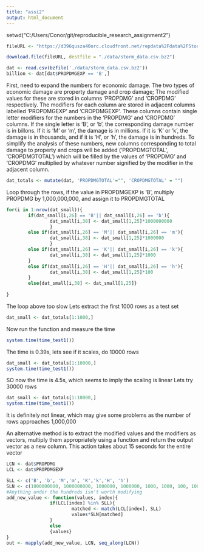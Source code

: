 ```yaml
---
title: "assi2"
output: html_document
---
```

setwd("C:/Users/Conor/git/reproducible_research_assignment2")
```r
fileURL <- "https://d396qusza40orc.cloudfront.net/repdata%2Fdata%2FStormData.csv.bz2"

download.file(fileURL, destfile = "./data/storm_data.csv.bz2")

dat <- read.csv(bzfile('./data/storm_data.csv.bz2'))
billion <- dat[dat$PROPDMGEXP == 'B',]
```

First, need to expand the numbers for economic damage. The two types of economic damage are property damage and crop damage; The modified values for these are stored in columns 'PROPDMG' and 'CROPDMG' respectively. The modifiers for each column are stored in adjacent columns labelled 'PROPDMGEXP' and 'CROPDMGEXP'. These columns contain single letter modifiers for the numbers in the 'PROPDMG' and 'CROPDMG' columns. If the single letter is 'B', or 'b', the corresponding damage number is in billons. If it is 'M' or 'm', the damage is in millions. If it is 'K' or 'k', the damage is in thousands, and if it is 'H', or 'h', the damage is in hundreds.
To simplify the analysis of these numbers, new columns corresponding to total damage to property and crops will be added ('PROPDMGTOTAL', 'CROPDMGTOTAL') which will be filled by the values of 'PROPDMG' and 'CROPDMG' multiplied by whatever number signified by the modifier in the adjacent column.

```r
dat_totals <- mutate(dat, 'PROPDMGTOTAL'="", 'CROPDMGTOTAL' = "")
```
Loop through the rows, if the value in PROPDMGEXP is 'B', multiply PROPDMG by 1,000,000,000, and assign it to PROPDMGTOTAL
```r
for(i in 1:nrow(dat_small)){
        if(dat_small[i,26] == 'B'|| dat_small[i,26] == 'b'){
                dat_small[i,38] <- dat_small[1,25]*1000000000
                }
        else if(dat_small[i,26] == 'M'|| dat_small[i,26] == 'm'){
                dat_small[i,38] <- dat_small[1,25]*1000000
                }
        else if(dat_small[i,26] == 'K'|| dat_small[i,26] == 'k'){
                dat_small[i,38] <- dat_small[1,25]*1000
        }
        else if(dat_small[i,26] == 'H'|| dat_small[i,26] == 'h'){
                dat_small[i,38] <- dat_small[1,25]*100
        }
        else{dat_small[i,38] <- dat_small[1,25]}
                
}
```
The loop above too slow
Lets extract the first 1000 rows as a test set
```r
dat_small <- dat_totals[1:1000,]
```
Now run the function and measure the time
```r
system.time(time_test1())
```
The time is 0.39s, lets see if it scales, do 10000 rows

```r
dat_small <- dat_totals[1:10000,]
system.time(time_test1())
```
SO now the time is 4.5s, which seems to imply the scaling is linear
Lets try 30000 rows
```r
dat_small <- dat_totals[1:10000,]
system.time(time_test1())
```
It is definitely not linear, which may give some problems as the number of rows approaches 1,000,000

An alternative method is to extract the modified values and the modifiers as vectors, multiply them appropriately using a function and return the output vector as a new column.
This action takes about 15 seconds for the entire vector

```r
LCN <- dat$PROPDMG
LCL <- dat$PROPDMGEXP

SLL <- c('B', 'b', 'M','m', 'K','k','H', 'h')
SLN <- c(1000000000, 1000000000, 1000000, 1000000, 1000, 1000, 100, 100)
#Anything under the hundreds isn't worth modifying
add_new_value <- function(values, index){
                if(LCL[index] %in% SLL){
                        matched <- match(LCL[index], SLL)
                        values*SLN[matched]
                }
                else
                {values} 
}        
out <- mapply(add_new_value, LCN, seq_along(LCN))
```

